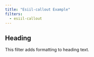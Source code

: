 ```yaml
---
title: "Esiil-callout Example"
filters:
  - esiil-callout
---
```


## Heading

This filter adds formatting to heading text.


